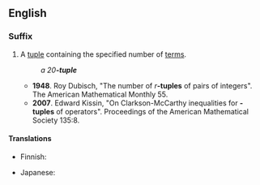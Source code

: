 ==English==

===Suffix===
{{en-suffix|sort=tuple}}

# {{context|mathematics|lang=en}} A [[tuple]] containing the specified number of [[term]]s.
#: ''a 20'''-tuple'''''
#* '''1948'''. Roy Dubisch, "The number of ''r'''''-tuples''' of pairs of integers". The American Mathematical Monthly 55.
#* '''2007'''. Edward Kissin, "On Clarkson-McCarthy inequalities for {{n}}'''-tuples''' of operators". Proceedings of the American Mathematical Society 135:8.

====Translations====
{{trans-top|tuple with the specified number terms}}
* Finnish: {{t-|fi|-kertainen}}
{{trans-mid}}
* Japanese: {{t+|ja|組|tr=くみ, -kumi|sc=Jpan}}
{{trans-bottom}}